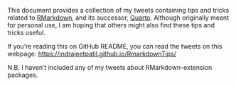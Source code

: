 This document provides a collection of my tweets containing tips and tricks
related to [RMarkdown](https://rmarkdown.rstudio.com/), and its successor,
[Quarto](https://quarto.org/). Although originally meant for personal use, 
I am hoping that others might also find these tips and tricks useful. 

If you're reading this on GitHub README, you can read the tweets on this webpage: 
<https://indrajeetpatil.github.io/RmarkdownTips/>

N.B. I haven't included any of my tweets about RMarkdown-extension packages.



